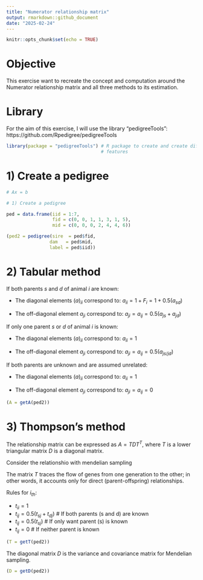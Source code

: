 ```yaml
---
title: "Numerator relationship matrix"
output: rmarkdown::github_document
date: "2025-02-24"
---
```


```r
knitr::opts_chunk$set(echo = TRUE)
```

# Objective
This exercise want to recreate the concept and computation 
around the Numerator relationship matrix and all three methods to its estimation. 

# Library
For the aim of this exercise, I will use the library "pedigreeTools": https://github.com/Rpedigree/pedigreeTools


```r
library(package = "pedigreeTools") # R package to create and create different pedigree
                                   # features
```

# 1) Create a pedigree

```r
# Ax = b

# 1) Create a pedigree

ped = data.frame(iid = 1:7,
                 fid = c(0, 0, 1, 1, 3, 1, 5), 
                 mid = c(0, 0, 0, 2, 4, 4, 6))

(ped2 = pedigree(sire  = ped$fid, 
                dam   = ped$mid,
                label = ped$iid))
```

# 2) Tabular method

If both parents $s$ and $d$ of animal $i$ are known:

- The diagonal elements $(a)_{ii}$ correspond to:
$a_{ii} = 1 + F_i = 1 + 0.5(a_{sd})$

- The off-diagonal element $a_{ji}$ correspond to:
$a_{ji} = a_{ij} = 0.5(a_{js} + a_{jd})$

If only one parent $s$ or $d$ of animal $i$ is known:

- The diagonal elements $(a)_{ii}$ correspond to:
$a_{ii} = 1$

- The off-diagonal element $a_{ji}$ correspond to:
$a_{ji} = a_{ij} = 0.5(a_{js/jd})$

If both parents are unknown and are assumed unrelated:

- The diagonal elements $(a)_{ii}$ correspond to:
$a_{ii} = 1$

- The off-diagonal element $a_{ji}$ correspond to:
$a_{ji} = a_{ij} = 0$

```r
(A = getA(ped2))
```

# 3) Thompson's method

The relationship matrix can be expressed as $A = TDT^T$, where $T$ is a lower triangular matrix $D$ is a diagonal matrix. 

Consider the relationshio with mendelian sampling

The matrix $T$ traces the flow of genes from one generation to the other; in other words, it accounts only for direct (parent-offspring) relationships. 

Rules for $i_{th}$: 

- $t_{ii} = 1$
- $t_{ij} = 0.5(t_{sj} + t_{dj})$ # If both parents (s and d) are known
- $t_{ij} = 0.5(t_{sj})$ # If only want parent (s) is known
- $t_{ij} = 0$ # If neither parent is known

```r
(T = getT(ped2))
```

The diagonal matrix $D$ is the variance and covariance matrix for Mendelian sampling. 


```r
(D = getD(ped2))
```








